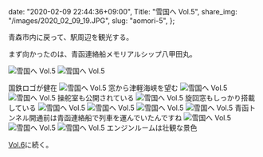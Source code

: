   date: "2020-02-09 22:44:36+09:00",
  Title: "雪国へ Vol.5",
  share_img: "/images/2020_02_09_19.JPG",
  slug: "aomori-5",
};

青森市内に戻って、駅周辺を観光する。

まず向かったのは、青函連絡船メモリアルシップ八甲田丸。

![雪国へ Vol.5](/images/2020_02_09_14.JPG)
![雪国へ Vol.5](/images/2020_02_09_15.JPG)

<span className="caption">国鉄ロゴが健在</span>
![雪国へ Vol.5](/images/2020_02_09_16.JPG)
<span className="caption">窓から津軽海峡を望む</span>
![雪国へ Vol.5](/images/2020_02_09_17.JPG) ![雪国へ Vol.5](/images/2020_02_09_18.JPG)
<span className="caption">操舵室も公開されている</span>
![雪国へ Vol.5](/images/2020_02_09_19.JPG)
<span className="caption">旋回窓もしっかり搭載している</span>
![雪国へ Vol.5](/images/2020_02_09_20.JPG) ![雪国へ Vol.5](/images/2020_02_09_21.JPG)
![雪国へ Vol.5](/images/2020_02_09_22.JPG) ![雪国へ Vol.5](/images/2020_02_09_26.JPG)
<span className="caption">
  青函トンネル開通前は青函連絡船で列車を運んでいたんですね
</span>
![雪国へ Vol.5](/images/2020_02_09_23.JPG) ![雪国へ Vol.5](/images/2020_02_09_24.JPG)
![雪国へ Vol.5](/images/2020_02_09_25.JPG)
<span className="caption">エンジンルームは壮観な景色</span>

<a href="https://photos.dream-exp.net/2020/02/aomori-6/">Vol.6</a>に続く。
